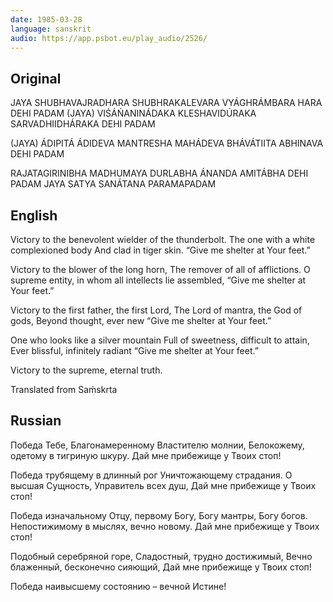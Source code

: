 ```yaml
---
date: 1985-03-28
language: sanskrit
audio: https://app.psbot.eu/play_audio/2526/
---
```


## Original

JAYA SHUBHAVAJRADHARA SHUBHRAKALEVARA
VYÁGHRÁMBARA HARA DEHI PADAM
(JAYA) VIŚÁŃANINÁDAKA KLESHAVIDÚRAKA
SARVADHIIDHÁRAKA DEHI PADAM

(JAYA) ÁDIPITÁ ÁDIDEVA MANTRESHA MAHÁDEVA
BHÁVÁTIITA ABHINAVA DEHI PADAM

RAJATAGIRINIBHA MADHUMAYA DURLABHA
ÁNANDA AMITÁBHA DEHI PADAM
JAYA SATYA SANÁTANA PARAMAPADAM

## English

Victory to the benevolent
wielder of the thunderbolt.
The one with a white complexioned body
And clad in tiger skin.
“Give me shelter at Your feet.”

Victory to the blower of the long horn,
The remover of all of afflictions.
O supreme entity,
in whom all intellects lie assembled,
“Give me shelter at Your feet.”

Victory to the first father, the first Lord,
The Lord of mantra, the God of gods,
Beyond thought, ever new
“Give me shelter at Your feet.”

One who looks like a silver mountain
Full of sweetness, difficult to attain,
Ever blissful, infinitely radiant
“Give me shelter at Your feet.”

Victory to the supreme, eternal truth.

Translated from Saḿskrta

## Russian

Победа Тебе,
Благонамеренному Властителю молнии,
Белокожему, одетому в тигриную шкуру.
Дай мне прибежище у Твоих стоп!

Победа трубящему в длинный рог
Уничтожающему страдания.
О высшая Сущность, Управитель всех душ,
Дай мне прибежище у Твоих стоп!

Победа изначальному Отцу, первому Богу,
Богу мантры, Богу богов.
Непостижимому в мыслях, вечно новому.
Дай мне прибежище у Твоих стоп!

Подобный серебряной горе,
Сладостный, трудно достижимый,
Вечно блаженный, бесконечно сияющий,
Дай мне прибежище у Твоих стоп!

Победа наивысшему состоянию – вечной Истине!
